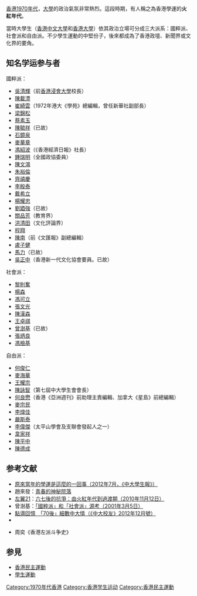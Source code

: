 {{expert|time=2014-07-29}}

[[香港1970年代|香港1970年代]]，[[大學|大學]]的政治氣氛非常熱烈。這段時期，有人稱之為香港學運的'''火紅年代'''。

當時大學生（[[香港中文大學|香港中文大學]]和[[香港大學|香港大學]]）依其政治立場可分成三大派系：國粹派、社會派和自由派。不少學生運動的中堅份子，後來都成為了香港政壇、新聞界或文化界的要角。

== 知名学运参与者 ==
;國粹派：
* [[吳清輝|吳清輝]]（前[[香港浸會大學|香港浸會大學]]校長）
* [[陳載澧|陳載澧]]
* [[崔綺雲|崔綺雲]]（1972年港大《學苑》總編輯，曾任新華社副部長）
* [[梁錦松|梁錦松]]
* [[蔡素玉|蔡素玉]]
* [[陳毓祥|陳毓祥]]（已故）
* [[石鏡泉|石鏡泉]]
* [[麥華章|麥華章]]
* [[馮紹波|馮紹波]]（《香港經濟日報》社長）
* [[鍾瑞明|鍾瑞明]]（全國政協委員）
* [[陳文鴻|陳文鴻]]
* [[朱裕倫|朱裕倫]]
* [[齊禧慶|齊禧慶]]
* [[李殷泰|李殷泰]]
* [[戴希立|戴希立]]
* [[楊耀忠|楊耀忠]]
* [[劉廼強|劉廼強]]（已故）
* [[關品芳|關品芳]]（教育界）
* [[洪清田|洪清田]]（文化評論界）
* [[程翔|程翔]]
* [[陳南|陳南]]（前《文匯報》副總編輯）
* [[盧子健|盧子健]]
* [[馬力|馬力]]（已故）
* [[吳正中|吳正中]]（香港新一代文化協會要員。已故）

;社會派：
* [[黎則奮|黎則奮]]
* [[楊森_(1947年)|楊森]]
* [[馮可立|馮可立]]
* [[張文光|張文光]]
* [[陳漢森|陳漢森]]
* [[王卓祺|王卓祺]]
* [[曾澍基|曾澍基]]（已故）
* [[張炳良|張炳良]]
* [[馮檢基|馮檢基]]

;自由派：
* [[何俊仁|何俊仁]]
* [[麥海華|麥海華]]
* [[王耀宗|王耀宗]]
* [[陳詠智|陳詠智]]（第七屆中大學生會會長）
* [[何良懋|何良懋]]（香港《亞洲週刊》前助理主責編輯、加拿大《星島》前總編輯）
* [[麥宗民|麥宗民]]
* [[李煒佳|李煒佳]]
* [[嚴斯泰|嚴斯泰]]
* [[李偉傑|李偉傑]]（太平山學會及支聯會發起人之一）
* [[韋家祥|韋家祥]]
* [[陳平中|陳平中]]
* [[陳德成|陳德成]]

== 参考文献 ==
{{Reflist}}
* [http://cusp.hk/?p=2830 原來當年的學運是這麼的一回事（2012年7月，《中大學生報》）]{{Wayback|url=http://cusp.hk/?p=2830 |date=20120905140544 }}
* 趙來發：[https://web.archive.org/web/20160305114642/http://chiulf.mysinablog.com/index.php?op=ViewArticle&articleId=1082085 青春的神秘院落] 
* [[左翼21|左翼21]]：[http://www.inmediahk.net/%E5%85%AD%E4%B8%83%E5%BE%8C%E7%9A%84%E6%8A%97%E7%88%AD%EF%BC%9A%E7%94%B1%E7%81%AB%E7%B4%85%E5%B9%B4%E4%BB%A3%E5%88%B0%E9%81%8E%E6%B8%A1%E6%9C%9F 六七後的抗爭：由火紅年代到過渡期（2010年11月12日）]{{Wayback|url=http://www.inmediahk.net/%E5%85%AD%E4%B8%83%E5%BE%8C%E7%9A%84%E6%8A%97%E7%88%AD%EF%BC%9A%E7%94%B1%E7%81%AB%E7%B4%85%E5%B9%B4%E4%BB%A3%E5%88%B0%E9%81%8E%E6%B8%A1%E6%9C%9F |date=20200516002552 }}
* 曾澍基：[http://www.sktsang.com/ArchiveIII/1973.doc 「國粹派」和「社會派」源考（2001年3月5日）]{{Wayback|url=http://www.sktsang.com/ArchiveIII/1973.doc |date=20190514170757 }}
* [http://www.alumni.cuhk.edu.hk/magazine/201212/txt/feature.html 點滴回憶　「70後」細數中大情（《中大校友》2012年12月號）]{{Wayback|url=http://www.alumni.cuhk.edu.hk/magazine/201212/txt/feature.html |date=20190907125322 }}
* {{Cite book |title = 《謙卑的奮鬥》| author = [[何俊仁|何俊仁]] | date = 2010 | ISBN = 9789888028887}}

*周奕《香港左派斗争史》

== 参見 ==
*[[香港民主運動|香港民主運動]]
*[[學生運動|學生運動]]

{{中華人民共和國民主運動}}

[[Category:1970年代香港|Category:1970年代香港]]
[[Category:香港学生运动|Category:香港学生运动]]
[[Category:香港民主運動|Category:香港民主運動]]